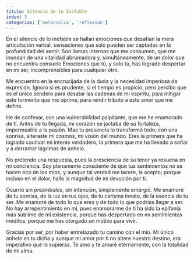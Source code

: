 ```yaml
---
titulo: Silencio de lo Inefable
index: 5
categorias: ['melancolia', 'reflexion']
---
```


En el silencio de lo inefable se hallan emociones que desafían la mera
articulación verbal, sensaciones que solo pueden ser captadas en la profundidad del
sentir. Son llamas internas que me consumen, que me inundan de una vitalidad
abrumadora y, simultáneamente, de un dolor que no encuentra consuelo Emociones
que tú, y solo tú, has logrado despertar en mi ser, incomprensibles para
cualquier otro.

Me encuentro en la encrucijada de la duda y la necesidad imperiosa de expresión. Ignoro si
es prudente, si el tiempo es propicio, pero percibo que es el único sendero para
desatar las cadenas de mi espíritu, para mitigar este tormento que me oprime, para
rendir tributo a este amor que me define.

He de confesar, con una vulnerabilidad palpitante, que me he enamorado de ti. Antes de tu
llegada, mi corazón se jactaba de su fortaleza, impermeable a la pasión. Mas tu
presencia lo transformó todo; con una sonrisa, alteraste mi cosmos, mi visión del
mundo. Eres la primera que ha logrado cautivar mi interés verdadero, la primera que
me ha llevado a soñar y a derramar lágrimas de anhelo.

No pretendo una respuesta, pues la presciencia de su tenor ya resuena en mi conciencia.
Soy plenamente consciente de que tus sentimientos no se hacen eco de los míos, y aunque
tal verdad me lacere, la acepto; porque incluso en el dolor, hallo la magnitud de
mi devoción por ti.

Ocurrió sin preámbulos, sin intención, simplemente emergió. Me enamoré de tu sonrisa, de
la luz en tus ojos, de tu carisma innato, de la esencia de tu ser. Me enamoré de todo
lo que eres y de todo lo que podrías llegar a ser. No hay arrepentimiento en mí,
pues enamorarme de ti ha sido la epifanía más sublime de mi existencia, porque has
despertado en mí sentimientos inéditos, porque me has otorgado un motivo para vivir.

Gracias por ser, por haber entrelazado tu camino con el mío. Mi único anhelo es tu dicha
y aunque mi amor por ti no altere nuestro destino, era imperativo que lo supieras.
Te amo y te amaré eternamente, con la totalidad de mi alma.
